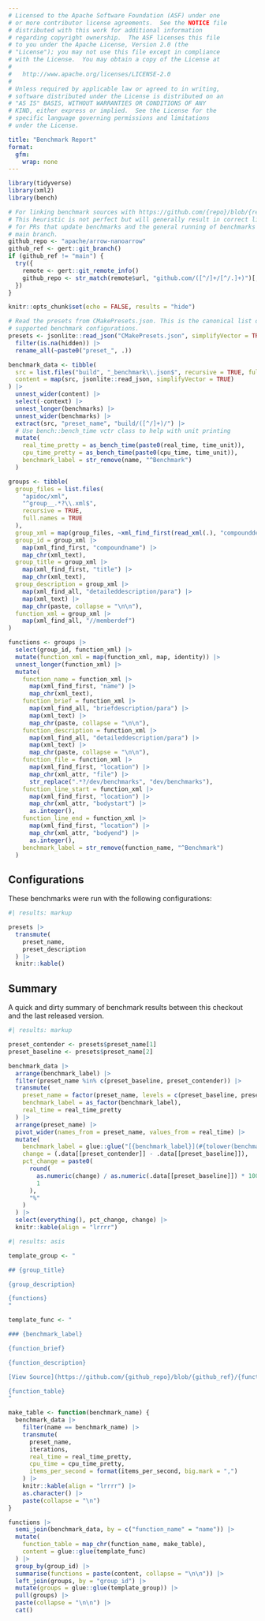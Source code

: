 ```yaml
---
# Licensed to the Apache Software Foundation (ASF) under one
# or more contributor license agreements.  See the NOTICE file
# distributed with this work for additional information
# regarding copyright ownership.  The ASF licenses this file
# to you under the Apache License, Version 2.0 (the
# "License"); you may not use this file except in compliance
# with the License.  You may obtain a copy of the License at
#
#   http://www.apache.org/licenses/LICENSE-2.0
#
# Unless required by applicable law or agreed to in writing,
# software distributed under the License is distributed on an
# "AS IS" BASIS, WITHOUT WARRANTIES OR CONDITIONS OF ANY
# KIND, either express or implied.  See the License for the
# specific language governing permissions and limitations
# under the License.

title: "Benchmark Report"
format:
  gfm:
    wrap: none
---
```


```r
library(tidyverse)
library(xml2)
library(bench)

# For linking benchmark sources with https://github.com/{repo}/blob/{ref}/file#Lxx
# This heuristic is not perfect but will generally result in correct links
# for PRs that update benchmarks and the general running of benchmarks on the
# main branch.
github_repo <- "apache/arrow-nanoarrow"
github_ref <- gert::git_branch()
if (github_ref != "main") {
  try({
    remote <- gert::git_remote_info()
    github_repo <- str_match(remote$url, "github.com/([^/]+/[^/.]+)")[,2]
  })
}

knitr::opts_chunk$set(echo = FALSE, results = "hide")
```

```r
# Read the presets from CMakePresets.json. This is the canonical list of
# supported benchmark configurations.
presets <- jsonlite::read_json("CMakePresets.json", simplifyVector = TRUE)$configurePresets |>
  filter(is.na(hidden)) |>
  rename_all(~paste0("preset_", .))
```

```r
benchmark_data <- tibble(
  src = list.files("build", "_benchmark\\.json$", recursive = TRUE, full.names = TRUE),
  content = map(src, jsonlite::read_json, simplifyVector = TRUE)
) |>
  unnest_wider(content) |>
  select(-context) |>
  unnest_longer(benchmarks) |>
  unnest_wider(benchmarks) |>
  extract(src, "preset_name", "build/([^/]+)/") |>
  # Use bench::bench_time vctr class to help with unit printing
  mutate(
    real_time_pretty = as_bench_time(paste0(real_time, time_unit)),
    cpu_time_pretty = as_bench_time(paste0(cpu_time, time_unit)),
    benchmark_label = str_remove(name, "^Benchmark")
  )
```

```r
groups <- tibble(
  group_files = list.files(
    "apidoc/xml",
    "^group__.*?\\.xml$",
    recursive = TRUE,
    full.names = TRUE
  ),
  group_xml = map(group_files, ~xml_find_first(read_xml(.), "compounddef")),
  group_id = group_xml |>
    map(xml_find_first, "compoundname") |>
    map_chr(xml_text),
  group_title = group_xml |>
    map(xml_find_first, "title") |>
    map_chr(xml_text),
  group_description = group_xml |>
    map(xml_find_all, "detaileddescription/para") |>
    map(xml_text) |>
    map_chr(paste, collapse = "\n\n"),
  function_xml = group_xml |>
    map(xml_find_all, "//memberdef")
)

functions <- groups |>
  select(group_id, function_xml) |>
  mutate(function_xml = map(function_xml, map, identity)) |>
  unnest_longer(function_xml) |>
  mutate(
    function_name = function_xml |>
      map(xml_find_first, "name") |>
      map_chr(xml_text),
    function_brief = function_xml |>
      map(xml_find_all, "briefdescription/para") |>
      map(xml_text) |>
      map_chr(paste, collapse = "\n\n"),
    function_description = function_xml |>
      map(xml_find_all, "detaileddescription/para") |>
      map(xml_text) |>
      map_chr(paste, collapse = "\n\n"),
    function_file = function_xml |>
      map(xml_find_first, "location") |>
      map_chr(xml_attr, "file") |>
      str_replace(".*?/dev/benchmarks", "dev/benchmarks"),
    function_line_start = function_xml |>
      map(xml_find_first, "location") |>
      map_chr(xml_attr, "bodystart") |>
      as.integer(),
    function_line_end = function_xml |>
      map(xml_find_first, "location") |>
      map_chr(xml_attr, "bodyend") |>
      as.integer(),
    benchmark_label = str_remove(function_name, "^Benchmark")
  )
```

## Configurations

These benchmarks were run with the following configurations:

```r
#| results: markup

presets |>
  transmute(
    preset_name,
    preset_description
  ) |>
  knitr::kable()
```

## Summary

A quick and dirty summary of benchmark results between this checkout and the last released version.

```r
#| results: markup

preset_contender <- presets$preset_name[1]
preset_baseline <- presets$preset_name[2]

benchmark_data |>
  arrange(benchmark_label) |>
  filter(preset_name %in% c(preset_baseline, preset_contender)) |>
  transmute(
    preset_name = factor(preset_name, levels = c(preset_baseline, preset_contender)),
    benchmark_label = as_factor(benchmark_label),
    real_time = real_time_pretty
  ) |>
  arrange(preset_name) |>
  pivot_wider(names_from = preset_name, values_from = real_time) |>
  mutate(
    benchmark_label = glue::glue("[{benchmark_label}](#{tolower(benchmark_label)})"),
    change = (.data[[preset_contender]] - .data[[preset_baseline]]),
    pct_change = paste0(
      round(
        as.numeric(change) / as.numeric(.data[[preset_baseline]]) * 100,
        1
      ),
      "%"
    )
  ) |>
  select(everything(), pct_change, change) |>
  knitr::kable(align = "lrrrr")
```

```r
#| results: asis

template_group <- "

## {group_title}

{group_description}

{functions}
"

template_func <- "

### {benchmark_label}

{function_brief}

{function_description}

[View Source](https://github.com/{github_repo}/blob/{github_ref}/{function_file}#L{function_line_start}-L{function_line_end})

{function_table}
"

make_table <- function(benchmark_name) {
  benchmark_data |>
    filter(name == benchmark_name) |>
    transmute(
      preset_name,
      iterations,
      real_time = real_time_pretty,
      cpu_time = cpu_time_pretty,
      items_per_second = format(items_per_second, big.mark = ",")
    ) |>
    knitr::kable(align = "lrrrr") |>
    as.character() |>
    paste(collapse = "\n")
}

functions |>
  semi_join(benchmark_data, by = c("function_name" = "name")) |>
  mutate(
    function_table = map_chr(function_name, make_table),
    content = glue::glue(template_func)
  ) |>
  group_by(group_id) |>
  summarise(functions = paste(content, collapse = "\n\n")) |>
  left_join(groups, by = "group_id") |>
  mutate(groups = glue::glue(template_group)) |>
  pull(groups) |>
  paste(collapse = "\n\n") |>
  cat()
```

